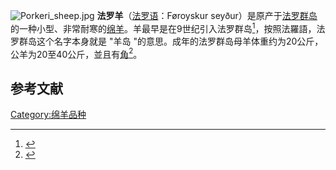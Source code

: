 [[File:Porkeri_sheep.jpg|thumb]]
'''法罗羊'''（[[法罗语|法罗语]]：Føroyskur seyður）是原产于[[法罗群岛|法罗群岛]]的一种小型、非常耐寒的[[绵羊|绵羊]]。羊最早是在9世纪引入法罗群岛<ref>{{Cite journal|title=Sustainable Rangeland Grazing in Norse Faroe|last=Thomson|first=Amanda M.|last2=Simpson|first2=Ian A.|date=November 18, 2005|journal=Human Ecology|issue=5|doi=10.1007/s10745-005-7596-x|volume=33|pages=737–761|last3=Brown|first3=Jennifer L.}}</ref>，按照法羅語，法罗群岛这个名字本身就是 "羊岛 "的意思。成年的法罗群岛母羊体重约为20公斤，公羊为20至40公斤，並且有[[洞角|角]]<ref>{{Cite web|title = Seyðalitir - Forsíðan|url = http://heima.olivant.fo/~gni/|website = heima.olivant.fo|accessdate = 2015-10-04|archive-date = 2020-01-08|archive-url = https://web.archive.org/web/20200108221346/http://heima.olivant.fo/~gni/|dead-url = no}}</ref>。

==参考文献==
{{reflist}}

[[Category:绵羊品种|Category:绵羊品种]]